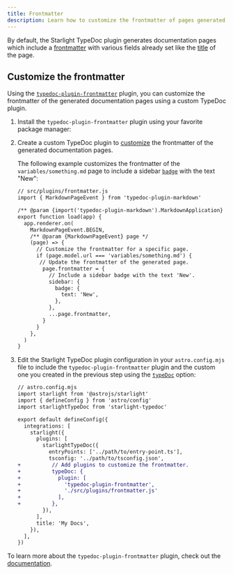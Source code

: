 ```yaml
---
title: Frontmatter
description: Learn how to customize the frontmatter of pages generated by the Starlight TypeDoc plugin.
---
```


By default, the Starlight TypeDoc plugin generates documentation pages which include a [frontmatter](https://starlight.astro.build/reference/frontmatter/) with various fields already set like the [title](https://starlight.astro.build/reference/frontmatter/#title-required) of the page.

## Customize the frontmatter

Using the [`typedoc-plugin-frontmatter`](https://typedoc-plugin-markdown.org/plugins/frontmatter) plugin, you can customize the frontmatter of the generated documentation pages using a custom TypeDoc plugin.


<Steps>

1. Install the `typedoc-plugin-frontmatter` plugin using your favorite package manager:

   <PackageManagers pkg="typedoc-plugin-frontmatter" />

2. Create a custom TypeDoc plugin to [customize](https://typedoc-plugin-markdown.org/plugins/frontmatter/customizing) the frontmatter of the generated documentation pages.

   The following example customizes the frontmatter of the `variables/something.md` page to include a sidebar [`badge`](https://starlight.astro.build/reference/frontmatter/#badge) with the text "New":

   ```diff lang="js"
   // src/plugins/frontmatter.js
   import { MarkdownPageEvent } from 'typedoc-plugin-markdown'

   /** @param {import('typedoc-plugin-markdown').MarkdownApplication} app */
   export function load(app) {
     app.renderer.on(
       MarkdownPageEvent.BEGIN,
       /** @param {MarkdownPageEvent} page */
       (page) => {
         // Customize the frontmatter for a specific page.
         if (page.model.url === 'variables/something.md') {
          // Update the frontmatter of the generated page.
           page.frontmatter = {
             // Include a sidebar badge with the text 'New'.
             sidebar: {
               badge: {
                 text: 'New',
               },
             },
             ...page.frontmatter,
           }
         }
       },
     )
   }

   ```

3. Edit the Starlight TypeDoc plugin configuration in your `astro.config.mjs` file to include the `typedoc-plugin-frontmatter` plugin and the custom one you created in the previous step using the [`typeDoc`](/configuration/#typedoc) option:

   ```diff lang="js"
   // astro.config.mjs
   import starlight from '@astrojs/starlight'
   import { defineConfig } from 'astro/config'
   import starlightTypeDoc from 'starlight-typedoc'

   export default defineConfig({
     integrations: [
       starlight({
         plugins: [
           starlightTypeDoc({
             entryPoints: ['../path/to/entry-point.ts'],
             tsconfig: '../path/to/tsconfig.json',
   +          // Add plugins to customize the frontmatter.
   +          typeDoc: {
   +            plugin: [
   +              'typedoc-plugin-frontmatter',
   +              './src/plugins/frontmatter.js'
   +            ],
   +          },
           }),
         ],
         title: 'My Docs',
       }),
     ],
   })
   ```

</Steps>

To learn more about the `typedoc-plugin-frontmatter` plugin, check out the [documentation](https://typedoc-plugin-markdown.org/plugins/frontmatter/customizing).
